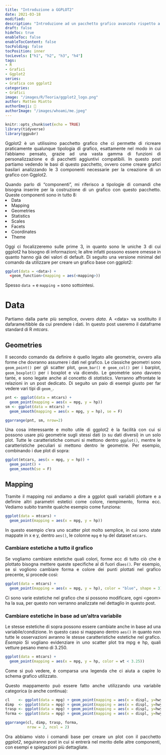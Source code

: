 ```yaml
---
title: "Introduzione a GGPLOT2"
date: 2021-03-18
modified:
description: "Introduzione ad un pacchetto grafico avanzato rispetto a quello base di R"
draft: false
hideToc: true
enableToc: false
enableTocContent: false
tocFolding: false
tocPosition: inner
tocLevels: ["h1", "h2", "h3", "h4"]
tags:
- R
- Grafici
- Ggplot2
series:
- Grafica con ggplot2
categories:
- Grafici
image: "/images/R/Teoria/ggplot2_logo.png"
author: Matteo Miotto
authorEmoji: 🤖
authorImage: "/images/whoami/me.jpeg"
---
```

<div style="text-align: justify;"> 

```r
knitr::opts_chunk$set(echo = TRUE)
library(tidyverse)
library(ggpubr)
```

Ggplot2 è un utilissimo pacchetto grafico che ci permette di ricreare praticamente qualunque tipologia di grafico, esattamente nel modo in cui l'abbiamo pensato, grazie ad una vasta gamma di funzioni di personalizzazione e di pacchetti aggiuntivi compatibili.
In questo post partiamo vedendo le basi di questo pacchetto, ovvero come creare grafici basilari analizzando le 3 componenti necessarie per la creazione di un grafico con Ggplot2.

Quando parlo di "componenti", mi riferisco a tipologie di comandi che bisogna inserire per la costruzione di un grafico con questo pacchetto.
Queste componenti sono in tutto 8:
<li>Data</li>

<li>Mapping</li>

<li>Geometries</li>

<li>Statistics</li>

<li>Scales</li>

<li>Facets</li>

<li>Coordinates</li>

<li>Theme</li>

Oggi ci focalizzeremo sulle prime 3, in quanto sono le uniche 3 di cui ggplot2 ha bisogno di informazioni; le altre infatti possono essere omesse in quanto hanno già dei valori di default.
Di seguito una versione minimal del comando da utilizzare per creare un grafico base con ggplot2:

``` r
ggplot(data = <data>) +
  <geom_function>(mapping = aes(<mapping>))
```

Spesso `data =` e `mapping =` sono sottointesi.

# Data

Partiamo dalla parte più semplice, ovvero *data*.
A \<data\> va sostituito il dafarame/tibble da cui prendere i dati.
In questo post useremo il dataframe standard di R *mtcars*.

## Geometries

Il secondo comando da definire è quello legato alle geometrie, ovvero alla forme che dovranno assumere i dati nel grafico.
Le classiche geometri sono `geom_point()` per gli scatter plot, `geom_bar()` e `geom_col()` per i barplot, `geom_boxplot()` per i boxplot e via dicendo.
Le geometrie sono davvero tante, e sono legate anche al concetto di *statistics*.
Verranno affrontate le relazioni in un post dedicato.
Di seguito un paio di esempi giusto per far vedere vari tipi di `geom_`.

```r
pnt <- ggplot(data = mtcars) +
  geom_point(mapping = aes(x = mpg, y = hp))
sm <- ggplot(data = mtcars) +
  geom_smooth(mapping = aes(x = mpg, y = hp), se = F)
```

```r
ggarrange(pnt, sm, nrow=2)
```

Una cosa interessante e molto utile di ggplot2 è la facilità con cui si possono usare più geometrie sugli stessi dati (o su dati diversi) in un solo plot.
Tutte le caratteristiche comuni si mettono dentro `ggplot()`, mentre le caratteristiche peculiari si mettono dentro le geometrie.
Per esempio, combinando i due plot di sopra:

```r
ggplot(mtcars, aes(x = mpg, y = hp)) +
  geom_point() +
  geom_smooth(se = F)
```

## Mapping

Tramite il mapping noi andiamo a dire a ggplot quali variabili plottare e a definire altri parametri estetici come colore, riempimento, forma ecc.
Vediamo subito tramite qualche esempio come funziona:

```r
ggplot(data = mtcars) +
  geom_point(mapping = aes(x = mpg, y = hp))
```

In questo esempio c'era uno scatter plot molto semplice, in cui sono state mappate in x e y, dentro `aes()`, le colonne `mpg` e `hp` del dataset `mtcars`.

### Cambiare estetiche a tutto il grafico

Se vogliamo cambiare estetiche quali colori, forme ecc di tutto ciò che è plottato bisogna mettere queste specifiche al di fuori di`aes()`.
Per esempio, se si vogliono cambiare forma e colore dei punti plottati nel grafico precente, si procede così:

```r
ggplot(data = mtcars) +
  geom_point(mapping = aes(x = mpg, y = hp), color = "blue", shape = 3)
```

Ci sono varie estetiche nel grafico che si possono modificare, ogni \<geom\> ha la sua, per questo non verranno analizzate nel dettaglio in questo post.

### Cambiare estetiche in base ad un'altra variabile

Le stesse estetiche di sopra possono essere cambiate anche in base ad una variabile/condizione.
In questo caso si mappano dentro `aes()` in quanto non tutte le osservazioni avranno le stesse caratteristiche estetiche nel grafico.
*Esempio* 
Si vogliano evidenziare in uno scatter plot tra mpg e hp, quali vetture pesano meno di 3.250.

```r
ggplot(data = mtcars) +
  geom_point(mapping = aes(x = mpg, y = hp, color = wt < 3.25))
```
Come si può vedere, è comparsa una legenda che ci aiuta a capire lo schema grafico utilizzato.

Questo mappamento può essere fatto anche utilizzando una variabile categorica (o anche continua):
```r

cl    <- ggplot(data = mpg) + geom_point(mapping = aes(x = displ, y=hwy, color = class)) + labs(title = "Colore")
dimp  <- ggplot(data = mpg) + geom_point(mapping = aes(x = displ, y=hwy, size = class)) + labs(title = "Dimensione")
trasp <- ggplot(data = mpg) + geom_point(mapping = aes(x = displ, y=hwy, alpha = class)) + labs(title = "Trasparenza")
forma <- ggplot(data = mpg) + geom_point(mapping = aes(x = displ, y=hwy, shape = class)) + labs(title = "Forma")

```

```r
ggarrange(cl, dimp, trasp, forma, 
          nrow = 2, ncol = 2)
```

Ora abbiamo visto i comandi base per creare un plot con il pacchetto *ggplot2*, seguiranno post in cui si entrerà nel merito delle altre componenti, con esempi e spiegazioni più dettagliate.

</div>